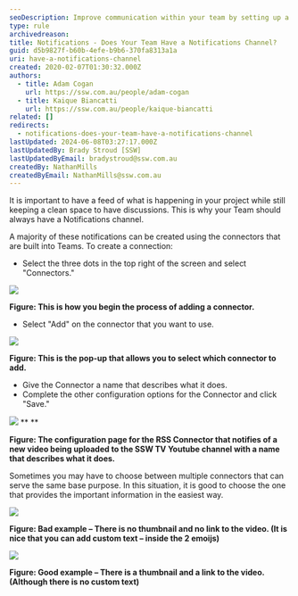 ```yaml
---
seoDescription: Improve communication within your team by setting up a notifications channel in Microsoft Teams to stay informed about project updates and keep discussions organized.
type: rule
archivedreason:
title: Notifications - Does Your Team Have a Notifications Channel?
guid: d5b9827f-b60b-4efe-b9b6-370fa8313a1a
uri: have-a-notifications-channel
created: 2020-02-07T01:30:32.000Z
authors:
  - title: Adam Cogan
    url: https://ssw.com.au/people/adam-cogan
  - title: Kaique Biancatti
    url: https://ssw.com.au/people/kaique-biancatti
related: []
redirects:
  - notifications-does-your-team-have-a-notifications-channel
lastUpdated: 2024-06-08T03:27:17.000Z
lastUpdatedBy: Brady Stroud [SSW]
lastUpdatedByEmail: bradystroud@ssw.com.au
createdBy: NathanMills
createdByEmail: NathanMills@ssw.com.au
---
```


It is important to have a feed of what is happening in your project while still keeping a clean space to have discussions. This is why your Team should always have a Notifications channel.

A majority of these notifications can be created using the connectors that are built into Teams. To create a connection:

- Select the three dots in the top right of the screen and select "Connectors."

![](Add-a-Connector.png)

**Figure: This is how you begin the process of adding a connector.**

- Select "Add" on the connector that you want to use.

![](Select-a-Connector.png)

**Figure: This is the pop-up that allows you to select which connector to add.**

- Give the Connector a name that describes what it does.
- Complete the other configuration options for the Connector and click "Save."

![](Connector-Settings.png) \*\*
\*\*

**Figure: The configuration page for the RSS Connector that notifies of a new video being uploaded to the SSW TV Youtube channel with a name that describes what it does.**

Sometimes you may have to choose between multiple connectors that can serve the same base purpose. In this situation, it is good to choose the one that provides the important information in the easiest way.

![](Notification-Bad-Example.png)

**Figure: Bad example – There is no thumbnail and no link to the video. (It is nice that you can add custom text – inside the 2 emoijs)**

![](Notification-Good-Example.png)

**Figure: Good example – There is a thumbnail and a link to the video. (Although there is no custom text)**
